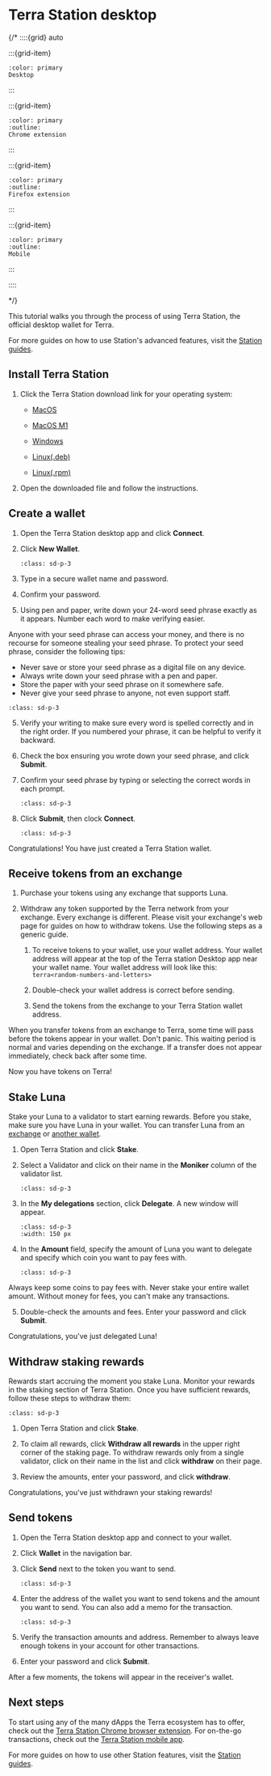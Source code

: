 
# Terra Station desktop

{/*
::::{grid} auto

:::{grid-item}
```{button-link} terra-station-desktop.html
:color: primary
Desktop
```
:::

:::{grid-item}
```{button-link} terra-station-extension.html
:color: primary
:outline:
Chrome extension
```
:::

:::{grid-item}
```{button-link} terra-station-firefox.html
:color: primary
:outline:
Firefox extension
```
:::

:::{grid-item}
```{button-link} terra-station-mobile.html
:color: primary
:outline:
Mobile
```
:::

::::

*/}

This tutorial walks you through the process of using Terra Station, the official desktop wallet for Terra.

For more guides on how to use Station's advanced features, visit the [Station guides](../README.mdx).

## Install Terra Station

1. Click the Terra Station download link for your operating system:

   - [MacOS](https://github.com/terra-money/station-desktop/releases/download/v1.2.0/Terra.Station-1.2.0.dmg)

   - [MacOS M1 ](https://github.com/terra-money/station-desktop/releases/download/v1.2.0/Terra.Station-1.2.0-arm64.dmg)

   - [Windows](https://github.com/terra-money/station-desktop/releases/download/v1.2.0/Terra.Station.Setup.1.2.0.exe)

   - [Linux(.deb)](https://github.com/terra-money/station-desktop/releases/download/v1.2.0/Terra.Station_1.2.0_amd64.deb)
   - [Linux(.rpm)](https://github.com/terra-money/station-desktop/releases/download/v1.2.0/Terra.Station-1.2.0.x86_64.rpm)

2. Open the downloaded file and follow the instructions.

## Create a wallet

1. Open the Terra Station desktop app and click **Connect**.

2. Click **New Wallet**. 

   ```{image} /img/screens/desktop/connect.png
   :class: sd-p-3
   ```

2. Type in a secure wallet name and password.

3. Confirm your password.

4. Using pen and paper, write down your 24-word seed phrase exactly as it appears. Number each word to make verifying easier.

<Admonition type="danger" title="Protect your seed phrase">

Anyone with your seed phrase can access your money, and there is no recourse for someone stealing your seed phrase. To protect your seed phrase, consider the following tips:

   - Never save or store your seed phrase as a digital file on any device.
   - Always write down your seed phrase with a pen and paper.
   - Store the paper with your seed phrase on it somewhere safe.
   - Never give your seed phrase to anyone, not even support staff.
</Admonition>

   ```{image} /img/screens/desktop/new-wallet.png
   :class: sd-p-3
   ```

5. Verify your writing to make sure every word is spelled correctly and in the right order. If you numbered your phrase, it can be helpful to verify it backward.

5. Check the box ensuring you wrote down your seed phrase, and click **Submit**.

6. Confirm your seed phrase by typing or selecting the correct words in each prompt.

   ```{image} /img/screens/desktop/seed.png
   :class: sd-p-3
   ```

7. Click **Submit**, then clock **Connect**. 

   ```{image} /img/screens/desktop/wallet.png
   :class: sd-p-3
   ```


Congratulations! You have just created a Terra Station wallet.

## Receive tokens from an exchange

1. Purchase your tokens using any exchange that supports Luna.

2. Withdraw any token supported by the Terra network from your exchange. Every exchange is different. Please visit your exchange's web page for guides on how to withdraw tokens. Use the following steps as a generic guide.

    1. To receive tokens to your wallet, use your wallet address. Your wallet address will appear at the top of the Terra station Desktop app near your wallet name. Your wallet address will look like this: `terra<random-numbers-and-letters>`

    2. Double-check your wallet address is correct before sending.

    3. Send the tokens from the exchange to your Terra Station wallet address.

<Admonition type="caution" title="Transfer wait times">

When you transfer tokens from an exchange to Terra, some time will pass before the tokens appear in your wallet. Don't panic. This waiting period is normal and varies depending on the exchange. If a transfer does not appear immediately, check back after some time.

</Admonition>

Now you have tokens on Terra!

## Stake Luna

Stake your Luna to a validator to start earning rewards. Before you stake, make sure you have Luna in your wallet. You can transfer Luna from an [exchange](#receive-tokens-from-an-exchange) or [another wallet](../send.mdx).

1. Open Terra Station and click **Stake**.

2. Select a Validator and click on their name in the **Moniker** column of the validator list.

   ```{image} /img/screens/desktop/stake-page.png
   :class: sd-p-3
   ```


3. In the **My delegations** section, click **Delegate**. A new window will appear.

   ```{image} /img/screens/desktop/stake-validator.png
   :class: sd-p-3
   :width: 150 px
   ```

4. In the **Amount** field, specify the amount of Luna you want to delegate and specify which coin you want to pay fees with. 

   ```{image} /img/screens/desktop/stake-delegate.png
   :class: sd-p-3
   ```

<Admonition type="caution" title="Keep coins for fees">

Always keep some coins to pay fees with. Never stake your entire wallet amount. Without money for fees, you can't make any transactions.

</Admonition>

5. Double-check the amounts and fees. Enter your password and click **Submit**.

Congratulations, you've just delegated Luna!

## Withdraw staking rewards

Rewards start accruing the moment you stake Luna. Monitor your rewards in the staking section of Terra Station. Once you have sufficient rewards, follow these steps to withdraw them:


   ```{image} /img/screens/desktop/stake-page.png
   :class: sd-p-3
   ```

1. Open Terra Station and click **Stake**.

2. To claim all rewards, click **Withdraw all rewards** in the upper right corner of the staking page. To withdraw rewards only from a single validator, click on their name in the list and click **withdraw** on their page.

3. Review the amounts, enter your password, and click **withdraw**.

Congratulations, you've just withdrawn your staking rewards!

## Send tokens

1. Open the Terra Station desktop app and connect to your wallet.

2. Click **Wallet** in the navigation bar.

3. Click **Send** next to the token you want to send.

   ```{image} /img/screens/desktop/send-wallet.png
   :class: sd-p-3
   ```

4. Enter the address of the wallet you want to send tokens and the amount you want to send. You can also add a memo for the transaction.

   ```{image} /img/screens/desktop/send-submit.png
   :class: sd-p-3
   ```

7. Verify the transaction amounts and address. Remember to always leave enough tokens in your account for other transactions.

8.  Enter your password and click **Submit**.

After a few moments, the tokens will appear in the receiver's wallet.

## Next steps

To start using any of the many dApps the Terra ecosystem has to offer, check out the [Terra Station Chrome browser extension](./terra-station-extension.mdx). For on-the-go transactions, check out the [Terra Station mobile app](./terra-station-mobile.mdx).

For more guides on how to use other Station features, visit the [Station guides](../README.mdx).
